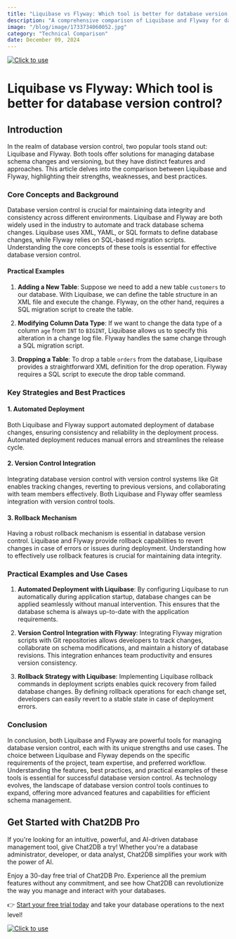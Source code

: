 ```yaml
---
title: "Liquibase vs Flyway: Which tool is better for database version control?"
description: "A comprehensive comparison of Liquibase and Flyway for database version control, exploring their features, advantages, and best practices."
image: "/blog/image/1733734060052.jpg"
category: "Technical Comparison"
date: December 09, 2024
---
```

[![Click to use](/image/blog/bg/chat2db1.png)](https://app.chat2db.ai/)
# Liquibase vs Flyway: Which tool is better for database version control?


<Authors date="December 09, 2024">
  <Author name="Aiden Stone" link="https://chat2db.ai" />
</Authors>

## Introduction

In the realm of database version control, two popular tools stand out: Liquibase and Flyway. Both tools offer solutions for managing database schema changes and versioning, but they have distinct features and approaches. This article delves into the comparison between Liquibase and Flyway, highlighting their strengths, weaknesses, and best practices.

### Core Concepts and Background

Database version control is crucial for maintaining data integrity and consistency across different environments. Liquibase and Flyway are both widely used in the industry to automate and track database schema changes. Liquibase uses XML, YAML, or SQL formats to define database changes, while Flyway relies on SQL-based migration scripts. Understanding the core concepts of these tools is essential for effective database version control.

#### Practical Examples

1. **Adding a New Table**: Suppose we need to add a new table `customers` to our database. With Liquibase, we can define the table structure in an XML file and execute the change. Flyway, on the other hand, requires a SQL migration script to create the table.

2. **Modifying Column Data Type**: If we want to change the data type of a column `age` from `INT` to `BIGINT`, Liquibase allows us to specify this alteration in a change log file. Flyway handles the same change through a SQL migration script.

3. **Dropping a Table**: To drop a table `orders` from the database, Liquibase provides a straightforward XML definition for the drop operation. Flyway requires a SQL script to execute the drop table command.

### Key Strategies and Best Practices

#### 1. Automated Deployment

Both Liquibase and Flyway support automated deployment of database changes, ensuring consistency and reliability in the deployment process. Automated deployment reduces manual errors and streamlines the release cycle.

#### 2. Version Control Integration

Integrating database version control with version control systems like Git enables tracking changes, reverting to previous versions, and collaborating with team members effectively. Both Liquibase and Flyway offer seamless integration with version control tools.

#### 3. Rollback Mechanism

Having a robust rollback mechanism is essential in database version control. Liquibase and Flyway provide rollback capabilities to revert changes in case of errors or issues during deployment. Understanding how to effectively use rollback features is crucial for maintaining data integrity.

### Practical Examples and Use Cases

1. **Automated Deployment with Liquibase**: By configuring Liquibase to run automatically during application startup, database changes can be applied seamlessly without manual intervention. This ensures that the database schema is always up-to-date with the application requirements.

2. **Version Control Integration with Flyway**: Integrating Flyway migration scripts with Git repositories allows developers to track changes, collaborate on schema modifications, and maintain a history of database revisions. This integration enhances team productivity and ensures version consistency.

3. **Rollback Strategy with Liquibase**: Implementing Liquibase rollback commands in deployment scripts enables quick recovery from failed database changes. By defining rollback operations for each change set, developers can easily revert to a stable state in case of deployment errors.

### Conclusion

In conclusion, both Liquibase and Flyway are powerful tools for managing database version control, each with its unique strengths and use cases. The choice between Liquibase and Flyway depends on the specific requirements of the project, team expertise, and preferred workflow. Understanding the features, best practices, and practical examples of these tools is essential for successful database version control. As technology evolves, the landscape of database version control tools continues to expand, offering more advanced features and capabilities for efficient schema management.

## Get Started with Chat2DB Pro

If you're looking for an intuitive, powerful, and AI-driven database management tool, give Chat2DB a try! Whether you're a database administrator, developer, or data analyst, Chat2DB simplifies your work with the power of AI.

Enjoy a 30-day free trial of Chat2DB Pro. Experience all the premium features without any commitment, and see how Chat2DB can revolutionize the way you manage and interact with your databases.

👉 [Start your free trial today](https://app.chat2db.ai/) and take your database operations to the next level!

[![Click to use](/image/blog/bg/chat2db.jpg)](https://app.chat2db.ai/)